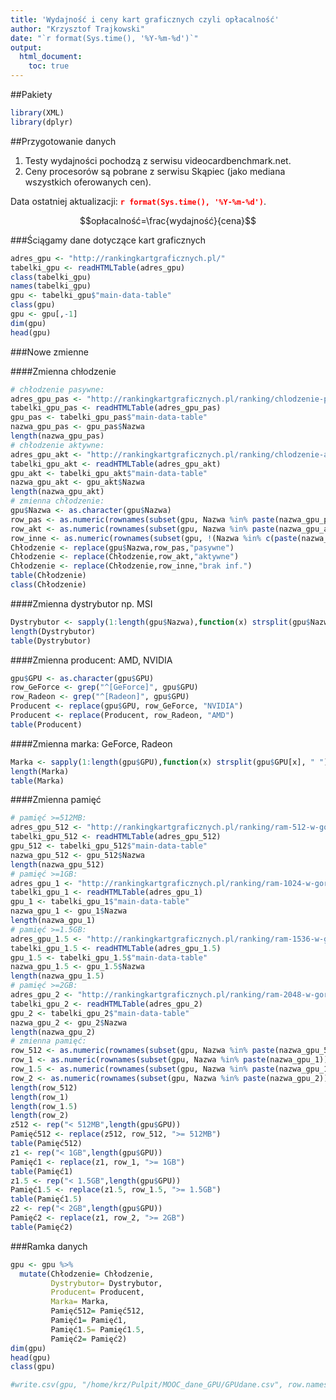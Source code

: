 ```yaml
---
title: 'Wydajność i ceny kart graficznych czyli opłacalność'
author: "Krzysztof Trajkowski"
date: "`r format(Sys.time(), '%Y-%m-%d')`"
output:
  html_document:
    toc: true
---
```


##Pakiety

```r
library(XML)
library(dplyr)
```

##Przygotowanie danych 

1. Testy wydajności pochodzą z serwisu videocardbenchmark.net. 
2. Ceny procesorów są pobrane z serwisu Skąpiec (jako mediana wszystkich oferowanych cen).

Data ostatniej aktualizacji: <span style="color:red">**`r format(Sys.time(), '%Y-%m-%d')`**</span>.

$$opłacalność=\frac{wydajność}{cena}$$

###Ściągamy dane dotyczące kart graficznych

```r
adres_gpu <- "http://rankingkartgraficznych.pl/"
tabelki_gpu <- readHTMLTable(adres_gpu)
class(tabelki_gpu)
names(tabelki_gpu)
gpu <- tabelki_gpu$"main-data-table"
class(gpu)
gpu <- gpu[,-1]
dim(gpu)
head(gpu)
```

###Nowe zmienne

####Zmienna chłodzenie

```r
# chłodzenie pasywne:
adres_gpu_pas <- "http://rankingkartgraficznych.pl/ranking/chlodzenie-pasywne"
tabelki_gpu_pas <- readHTMLTable(adres_gpu_pas)
gpu_pas <- tabelki_gpu_pas$"main-data-table"
nazwa_gpu_pas <- gpu_pas$Nazwa
length(nazwa_gpu_pas)
# chłodzenie aktywne:
adres_gpu_akt <- "http://rankingkartgraficznych.pl/ranking/chlodzenie-aktywne"
tabelki_gpu_akt <- readHTMLTable(adres_gpu_akt)
gpu_akt <- tabelki_gpu_akt$"main-data-table"
nazwa_gpu_akt <- gpu_akt$Nazwa
length(nazwa_gpu_akt)
# zmienna chłodzenie:
gpu$Nazwa <- as.character(gpu$Nazwa)
row_pas <- as.numeric(rownames(subset(gpu, Nazwa %in% paste(nazwa_gpu_pas))))
row_akt <- as.numeric(rownames(subset(gpu, Nazwa %in% paste(nazwa_gpu_akt))))
row_inne <- as.numeric(rownames(subset(gpu, !(Nazwa %in% c(paste(nazwa_gpu_pas),paste(nazwa_gpu_akt)) ))))
Chłodzenie <- replace(gpu$Nazwa,row_pas,"pasywne")
Chłodzenie <- replace(Chłodzenie,row_akt,"aktywne")
Chłodzenie <- replace(Chłodzenie,row_inne,"brak inf.")
table(Chłodzenie)
class(Chłodzenie)
```

####Zmienna dystrybutor np. MSI

```r
Dystrybutor <- sapply(1:length(gpu$Nazwa),function(x) strsplit(gpu$Nazwa[x], " ")[[1]][1])
length(Dystrybutor)
table(Dystrybutor)
```

####Zmienna producent: AMD, NVIDIA

```r
gpu$GPU <- as.character(gpu$GPU)
row_GeForce <- grep("^[GeForce]", gpu$GPU)
row_Radeon <- grep("^[Radeon]", gpu$GPU)
Producent <- replace(gpu$GPU, row_GeForce, "NVIDIA")
Producent <- replace(Producent, row_Radeon, "AMD")
table(Producent)
```

####Zmienna marka: GeForce, Radeon

```r
Marka <- sapply(1:length(gpu$GPU),function(x) strsplit(gpu$GPU[x], " ")[[1]][1])
length(Marka)
table(Marka)
```

####Zmienna pamięć

```r
# pamięć >=512MB:
adres_gpu_512 <- "http://rankingkartgraficznych.pl/ranking/ram-512-w-gore"
tabelki_gpu_512 <- readHTMLTable(adres_gpu_512)
gpu_512 <- tabelki_gpu_512$"main-data-table"
nazwa_gpu_512 <- gpu_512$Nazwa
length(nazwa_gpu_512)
# pamięć >=1GB:
adres_gpu_1 <- "http://rankingkartgraficznych.pl/ranking/ram-1024-w-gore"
tabelki_gpu_1 <- readHTMLTable(adres_gpu_1)
gpu_1 <- tabelki_gpu_1$"main-data-table"
nazwa_gpu_1 <- gpu_1$Nazwa
length(nazwa_gpu_1)
# pamięć >=1.5GB:
adres_gpu_1.5 <- "http://rankingkartgraficznych.pl/ranking/ram-1536-w-gore"
tabelki_gpu_1.5 <- readHTMLTable(adres_gpu_1.5)
gpu_1.5 <- tabelki_gpu_1.5$"main-data-table"
nazwa_gpu_1.5 <- gpu_1.5$Nazwa
length(nazwa_gpu_1.5)
# pamięć >=2GB:
adres_gpu_2 <- "http://rankingkartgraficznych.pl/ranking/ram-2048-w-gore"
tabelki_gpu_2 <- readHTMLTable(adres_gpu_2)
gpu_2 <- tabelki_gpu_2$"main-data-table"
nazwa_gpu_2 <- gpu_2$Nazwa
length(nazwa_gpu_2)
# zmienna pamięć:
row_512 <- as.numeric(rownames(subset(gpu, Nazwa %in% paste(nazwa_gpu_512))))
row_1 <- as.numeric(rownames(subset(gpu, Nazwa %in% paste(nazwa_gpu_1))))
row_1.5 <- as.numeric(rownames(subset(gpu, Nazwa %in% paste(nazwa_gpu_1.5))))
row_2 <- as.numeric(rownames(subset(gpu, Nazwa %in% paste(nazwa_gpu_2))))
length(row_512)
length(row_1)
length(row_1.5)
length(row_2)
z512 <- rep("< 512MB",length(gpu$GPU))
Pamięć512 <- replace(z512, row_512, ">= 512MB")
table(Pamięć512)
z1 <- rep("< 1GB",length(gpu$GPU))
Pamięć1 <- replace(z1, row_1, ">= 1GB")
table(Pamięć1)
z1.5 <- rep("< 1.5GB",length(gpu$GPU))
Pamięć1.5 <- replace(z1.5, row_1.5, ">= 1.5GB")
table(Pamięć1.5)
z2 <- rep("< 2GB",length(gpu$GPU))
Pamięć2 <- replace(z1, row_2, ">= 2GB")
table(Pamięć2)
```

###Ramka danych

```r
gpu <- gpu %>% 
  mutate(Chłodzenie= Chłodzenie,
         Dystrybutor= Dystrybutor,
         Producent= Producent,
         Marka= Marka,
         Pamięć512= Pamięć512,
         Pamięć1= Pamięć1,
         Pamięć1.5= Pamięć1.5,
         Pamięć2= Pamięć2)
dim(gpu)
head(gpu)
class(gpu)
```

```r
#write.csv(gpu, "/home/krz/Pulpit/MOOC_dane_GPU/GPUdane.csv", row.names =F)
```
